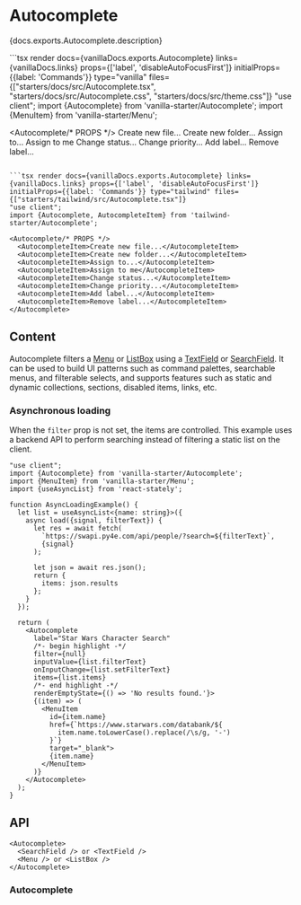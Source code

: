 

# Autocomplete

<PageDescription>{docs.exports.Autocomplete.description}</PageDescription>

<ExampleSwitcher>
  ```tsx render docs={vanillaDocs.exports.Autocomplete} links={vanillaDocs.links} props={['label', 'disableAutoFocusFirst']} initialProps={{label: 'Commands'}} type="vanilla" files={["starters/docs/src/Autocomplete.tsx", "starters/docs/src/Autocomplete.css", "starters/docs/src/theme.css"]}
  "use client";
  import {Autocomplete} from 'vanilla-starter/Autocomplete';
  import {MenuItem} from 'vanilla-starter/Menu';

  <Autocomplete/* PROPS */>
    <MenuItem>Create new file...</MenuItem>
    <MenuItem>Create new folder...</MenuItem>
    <MenuItem>Assign to...</MenuItem>
    <MenuItem>Assign to me</MenuItem>
    <MenuItem>Change status...</MenuItem>
    <MenuItem>Change priority...</MenuItem>
    <MenuItem>Add label...</MenuItem>
    <MenuItem>Remove label...</MenuItem>
  </Autocomplete>
  ```

  ```tsx render docs={vanillaDocs.exports.Autocomplete} links={vanillaDocs.links} props={['label', 'disableAutoFocusFirst']} initialProps={{label: 'Commands'}} type="tailwind" files={["starters/tailwind/src/Autocomplete.tsx"]}
  "use client";
  import {Autocomplete, AutocompleteItem} from 'tailwind-starter/Autocomplete';

  <Autocomplete/* PROPS */>
    <AutocompleteItem>Create new file...</AutocompleteItem>
    <AutocompleteItem>Create new folder...</AutocompleteItem>
    <AutocompleteItem>Assign to...</AutocompleteItem>
    <AutocompleteItem>Assign to me</AutocompleteItem>
    <AutocompleteItem>Change status...</AutocompleteItem>
    <AutocompleteItem>Change priority...</AutocompleteItem>
    <AutocompleteItem>Add label...</AutocompleteItem>
    <AutocompleteItem>Remove label...</AutocompleteItem>
  </Autocomplete>
  ```

</ExampleSwitcher>

## Content

Autocomplete filters a [Menu](Menu.html) or [ListBox](ListBox.html) using a [TextField](TextField.html) or [SearchField](SearchField.html). It can be used to build UI patterns such as command palettes, searchable menus, and filterable selects, and supports features such as static and dynamic collections, sections, disabled items, links, etc.

### Asynchronous loading

When the `filter` prop is not set, the items are controlled. This example uses a backend API to perform searching instead of filtering a static list on the client.

```tsx render
"use client";
import {Autocomplete} from 'vanilla-starter/Autocomplete';
import {MenuItem} from 'vanilla-starter/Menu';
import {useAsyncList} from 'react-stately';

function AsyncLoadingExample() {
  let list = useAsyncList<{name: string}>({
    async load({signal, filterText}) {
      let res = await fetch(
        `https://swapi.py4e.com/api/people/?search=${filterText}`,
        {signal}
      );

      let json = await res.json();
      return {
        items: json.results
      };
    }
  });

  return (
    <Autocomplete
      label="Star Wars Character Search"
      /*- begin highlight -*/
      filter={null}
      inputValue={list.filterText}
      onInputChange={list.setFilterText}
      items={list.items}
      /*- end highlight -*/
      renderEmptyState={() => 'No results found.'}>
      {(item) => (
        <MenuItem
          id={item.name}
          href={`https://www.starwars.com/databank/${
            item.name.toLowerCase().replace(/\s/g, '-')
          }`}
          target="_blank">
          {item.name}
        </MenuItem>
      )}
    </Autocomplete>
  );
}
```

## API

```tsx links={{Autocomplete: '#autocomplete', SearchField: 'SearchField.html', TextField: 'TextField.html', Menu: 'Menu.html', ListBox: 'ListBox.html'}}
<Autocomplete>
  <SearchField /> or <TextField />
  <Menu /> or <ListBox />
</Autocomplete>
```

### Autocomplete

<PropTable component={docs.exports.Autocomplete} links={docs.links} />
